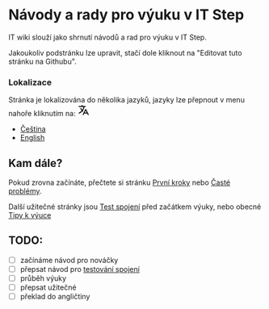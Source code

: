 # Návody a rady pro výuku v IT Step
IT wiki slouží jako shrnutí návodů a rad pro výuku v IT Step.

Jakoukoliv podstránku lze upravit, stačí dole kliknout na "Editovat tuto stránku na Githubu".

### Lokalizace
<p>
  <span>Stránka je lokalizována do několika jazyků, jazyky lze přepnout v menu nahoře kliknutím na: </span><svg fill="none" viewBox="0 0 24 24" width="24" height="24" stroke="currentColor" class="inline"><path stroke-linecap="round" stroke-linejoin="round" stroke-width="2" d="M3 5h12M9 3v2m1.048 9.5A18.022 18.022 0 016.412 9m6.088 9h7M11 21l5-10 5 10M12.751 5C11.783 10.77 8.07 15.61 3 18.129"></path></svg>
</p>

* [Čeština](/cs/)
* [English](/en/)

## Kam dále?
Pokud zrovna začínáte, přečtete si stránku [První kroky](start) nebo [Časté problémy](start/problems).

Další užitečné stránky jsou [Test spojení](connection-test) před začátkem výuky, nebo obecné [Tipy k výuce](teach)

## TODO:
- [ ] začínáme návod pro nováčky
- [ ] přepsat návod pro [testování spojení](https://docs.google.com/document/d/1le6zpDI34TzZktw4YVXCDxztVooKSywLxCHUzi4MbuY/edit#heading=h.pl50fgzczfxa)
- [ ] průběh výuky
- [ ] přepsat užitečné 
- [ ] překlad do angličtiny